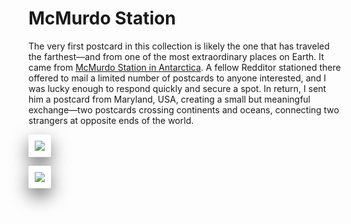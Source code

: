 # McMurdo Station

The very first postcard in this collection is likely the one that has traveled the farthest—and from one of the most extraordinary places on Earth. It came from [McMurdo Station in Antarctica](https://en.wikipedia.org/wiki/McMurdo_Station). A fellow Redditor stationed there offered to mail a limited number of postcards to anyone interested, and I was lucky enough to respond quickly and secure a spot. In return, I sent him a postcard from Maryland, USA, creating a small but meaningful exchange—two postcards crossing continents and oceans, connecting two strangers at opposite ends of the world.

![](mcmurdo-front.webp){fig-alt="Photo of sunset looking out over Mt Erebus from Castle rock." style="background: white; padding: 10px; box-shadow: 0 12px 28px rgba(0,0,0,.55); border-radius: 2px;" group="mcmurdo"}

![](mcmurdo-back-address-crop.webp){fig-alt="Handwritten message from the sender." style="background: white; padding: 10px; box-shadow: 0 12px 28px rgba(0,0,0,.55); border-radius: 2px;" group="mcmurdo"}
